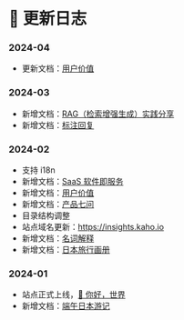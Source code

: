 # 📔 更新日志

### 2024-04

* 更新文档：[用户价值](../user/user-value.mdx)

### 2024-03

* 新增文档：[RAG（检索增强生成）实践分享](../ai-era/rag.mdx)
* 新增文档：[标注回复](../ai-era/annotation-reply.mdx)

### 2024-02

* 支持 i18n
* 新增文档：[SaaS 软件即服务](../commercialization/saas.mdx)
* 新增文档：[用户价值](../user/user-value.mdx)
* 新增文档：[产品七问](../user/the-7-question.mdx)
* 目录结构调整
* 站点域名更新：https://insights.kaho.io
* 新增文档：[名词解释](../ai-era/dictionary.mdx)
* 新增文档：[日本旅行画册](../japan-gallery.mdx)

### 2024-01

* 站点正式上线，[👋 你好，世界](../)
* 新增文档：[端午日本游记](../japan-journey.mdx)